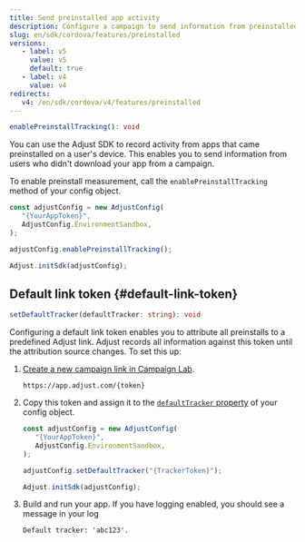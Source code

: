 ```yaml
---
title: Send preinstalled app activity
description: Configure a campaign to send information from preinstalled apps.
slug: en/sdk/cordova/features/preinstalled
versions:
   - label: v5
     value: v5
     default: true
   - label: v4
     value: v4
redirects:
   v4: /en/sdk/cordova/v4/features/preinstalled
---
```


<CodeBlock title="Method signature">

```ts
enablePreinstallTracking(): void
```

</CodeBlock>

You can use the Adjust SDK to record activity from apps that came preinstalled on a user's device. This enables you to send information from users who didn't download your app from a campaign.

To enable preinstall measurement, call the `enablePreinstallTracking` method of your config object.

```js
const adjustConfig = new AdjustConfig(
   "{YourAppToken}",
   AdjustConfig.EnvironmentSandbox,
);

adjustConfig.enablePreinstallTracking();

Adjust.initSdk(adjustConfig);
```

## Default link token {#default-link-token}

<CodeBlock title="Method signature">

```ts
setDefaultTracker(defaultTracker: string): void
```

</CodeBlock>

Configuring a default link token enables you to attribute all preinstalls to a predefined Adjust link. Adjust records all information against this token until the attribution source changes. To set this up:

1. [Create a new campaign link in Campaign Lab](https://help.adjust.com/en/article/links).

   ```text
   https://app.adjust.com/{token}
   ```

2. Copy this token and assign it to the [`defaultTracker` property](/en/sdk/cordova/configuration#set-default-link-token) of your config object.

   ```js
   const adjustConfig = new AdjustConfig(
      "{YourAppToken}",
      AdjustConfig.EnvironmentSandbox,
   );

   adjustConfig.setDefaultTracker("{TrackerToken}");

   Adjust.initSdk(adjustConfig);
   ```

3. Build and run your app. If you have logging enabled, you should see a message in your log

   ```text
   Default tracker: 'abc123'.
   ```
